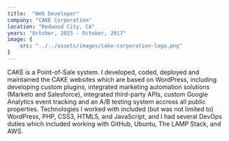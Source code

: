 ```yaml
---
title:  "Web Developer"
company: "CAKE Corporation"
location: "Redwood City, CA"
years: "October, 2015 - October, 2017"
image: {
    src: "../../assets/images/cake-corporation-logo.png"
}
---
```


CAKE is a Point-of-Sale system. I developed, coded, deployed and maintained the CAKE websites which are based on WordPress, including developing custom plugins, integrated marketing automation solutions (Marketo and Salesforce), integrated third-party APIs, custom Google Analytics event tracking and an A/B testing system accross all public properties. Technologies I worked with included (but was not limited to) WordPress, PHP, CSS3, HTML5, and JavaScript, and I had several DevOps duties which included working with GitHub, Ubuntu, The LAMP Stack, and AWS.
